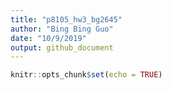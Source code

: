 ```yaml
---
title: "p8105_hw3_bg2645"
author: "Bing Bing Guo"
date: "10/9/2019"
output: github_document
---
```


```r
knitr::opts_chunk$set(echo = TRUE)
```